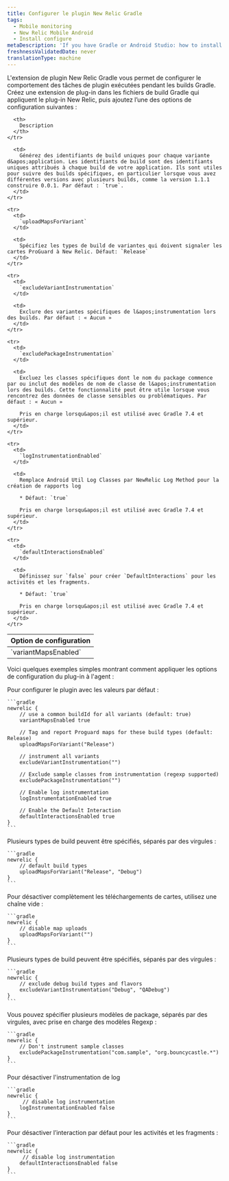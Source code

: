 ```yaml
---
title: Configurer le plugin New Relic Gradle
tags:
  - Mobile monitoring
  - New Relic Mobile Android
  - Install configure
metaDescription: 'If you have Gradle or Android Studio: how to install New Relic mobile monitoring.'
freshnessValidatedDate: never
translationType: machine
---
```


L&apos;extension de plugin New Relic Gradle vous permet de configurer le comportement des tâches de plugin exécutées pendant les builds Gradle. Créez une extension de plug-in dans les fichiers de build Gradle qui appliquent le plug-in New Relic, puis ajoutez l’une des options de configuration suivantes :

<table>
  <thead>
    <tr>
      <th style={{ width: "220px" }}>
        Option de configuration
      </th>

      <th>
        Description
      </th>
    </tr>
  </thead>

  <tbody>
    <tr>
      <td>
        `variantMapsEnabled`
      </td>

      <td>
        Générez des identifiants de build uniques pour chaque variante d&apos;application. Les identifiants de build sont des identifiants uniques attribués à chaque build de votre application. Ils sont utiles pour suivre des builds spécifiques, en particulier lorsque vous avez différentes versions avec plusieurs builds, comme la version 1.1.1 construire 0.0.1. Par défaut : `true`.
      </td>
    </tr>

    <tr>
      <td>
        `uploadMapsForVariant`
      </td>

      <td>
        Spécifiez les types de build de variantes qui doivent signaler les cartes ProGuard à New Relic. Défaut: `Release`
      </td>
    </tr>

    <tr>
      <td>
        `excludeVariantInstrumentation`
      </td>

      <td>
        Exclure des variantes spécifiques de l&apos;instrumentation lors des builds. Par défaut : « Aucun »
      </td>
    </tr>

    <tr>
      <td>
        `excludePackageInstrumentation`
      </td>

      <td>
        Excluez les classes spécifiques dont le nom du package commence par ou inclut des modèles de nom de classe de l&apos;instrumentation lors des builds. Cette fonctionnalité peut être utile lorsque vous rencontrez des données de classe sensibles ou problématiques. Par défaut : « Aucun »

        Pris en charge lorsqu&apos;il est utilisé avec Gradle 7.4 et supérieur.
      </td>
    </tr>

    <tr>
      <td>
        `logInstrumentationEnabled`
      </td>

      <td>
        Remplace Android Util Log Classes par NewRelic Log Method pour la création de rapports log

        * Défaut: `true`

        Pris en charge lorsqu&apos;il est utilisé avec Gradle 7.4 et supérieur.
      </td>
    </tr>

    <tr>
      <td>
        `defaultInteractionsEnabled`
      </td>

      <td>
        Définissez sur `false` pour créer `DefaultInteractions` pour les activités et les fragments.

        * Défaut: `true`

        Pris en charge lorsqu&apos;il est utilisé avec Gradle 7.4 et supérieur.
      </td>
    </tr>
  </tbody>
</table>

Voici quelques exemples simples montrant comment appliquer les options de configuration du plug-in à l&apos;agent :

<CollapserGroup>
  <Collapser id="app-level" title="Exemple de App-level build.gradle">
    Pour configurer le plugin avec les valeurs par défaut :

    ```gradle
    newrelic {
        // use a common buildId for all variants (default: true)
        variantMapsEnabled true

        // Tag and report Proguard maps for these build types (default: Release)
        uploadMapsForVariant("Release")

        // instrument all variants
        excludeVariantInstrumentation("")

        // Exclude sample classes from instrumentation (regexp supported)
        excludePackageInstrumentation("")

        // Enable log instrumentation
        logInstrumentationEnabled true

        // Enable the Default Interaction
        defaultInteractionsEnabled true
    }
    ```
  </Collapser>

  <Collapser id="app-level" title="Activer les téléchargements de cartes pour plusieurs variantes">
    Plusieurs types de build peuvent être spécifiés, séparés par des virgules :

    ```gradle
    newrelic {
        // default build types
        uploadMapsForVariant("Release", "Debug")
    }
    ```
  </Collapser>

  <Collapser id="app-level" title="Désactiver les téléchargements de cartes">
    Pour désactiver complètement les téléchargements de cartes, utilisez une chaîne vide :

    ```gradle
    newrelic {
        // disable map uploads
        uploadMapsForVariant("")
    }
    ```
  </Collapser>

  <Collapser id="app-level" title="Désactiver l'instrumentation des variantes de débogage">
    Plusieurs types de build peuvent être spécifiés, séparés par des virgules :

    ```gradle
    newrelic {
        // exclude debug build types and flavors
        excludeVariantInstrumentation("Debug", "QADebug")
    }
    ```
  </Collapser>

  <Collapser id="app-level" title="Désactiver l'instrumentation de classes spécifiques">
    Vous pouvez spécifier plusieurs modèles de package, séparés par des virgules, avec prise en charge des modèles Regexp :

    ```gradle
    newrelic {
        // Don't instrument sample classes
        excludePackageInstrumentation("com.sample", "org.bouncycastle.*")
    }
    ```
  </Collapser>

  <Collapser id="app-level" title="Désactiver l'instrumentation de log">
    Pour désactiver l&apos;instrumentation de log

    ```gradle
    newrelic {
         // disable log instrumentation
        logInstrumentationEnabled false
    }
    ```
  </Collapser>

  <Collapser id="app-level" title="Désactiver l'interaction par défaut">
    Pour désactiver l’interaction par défaut pour les activités et les fragments :

    ```gradle
    newrelic {
         // disable log instrumentation
        defaultInteractionsEnabled false
    }
    ```
  </Collapser>
</CollapserGroup>